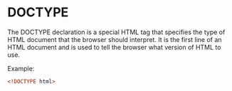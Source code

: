 
# DOCTYPE
<Separator />
The DOCTYPE declaration is a special HTML tag that specifies the type of HTML document that the browser should interpret. It is the first line of an HTML document and is used to tell the browser what version of HTML to use.

Example:
```html
<!DOCTYPE html>
```